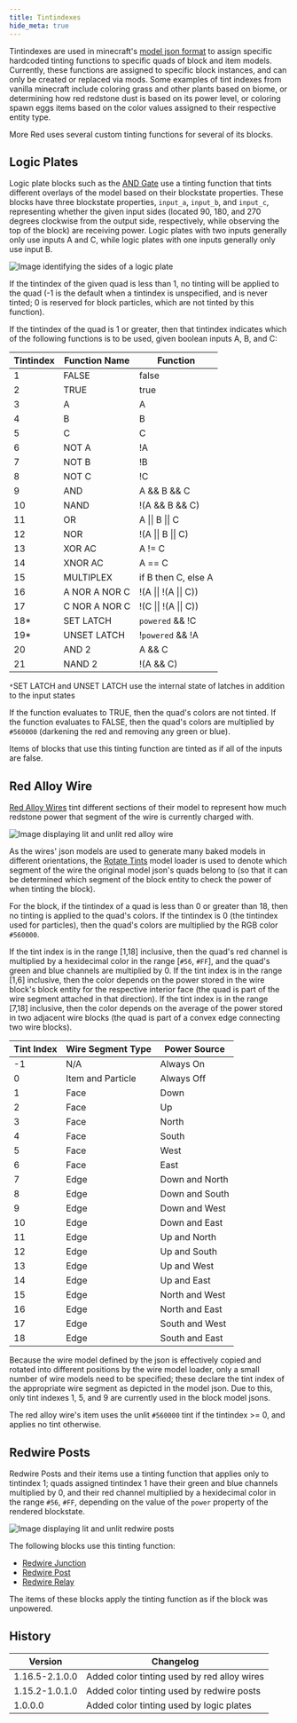 ```yaml
---
title: Tintindexes
hide_meta: true
---
```


Tintindexes are used in minecraft's [model json format](https://minecraft.wiki/Model#Block_models)
to assign specific hardcoded tinting functions to specific quads of block and item models.
Currently, these functions are assigned to specific block instances, and can only be created or replaced via mods.
Some examples of tint indexes from vanilla minecraft include coloring grass and other plants based on biome,
or determining how red redstone dust is based on its power level, or coloring spawn eggs items based on the color values assigned to their respective entity type.

More Red uses several custom tinting functions for several of its blocks.

## Logic Plates

Logic plate blocks such as the [AND Gate](/en/mod/morered/docs/content/redstone_logic/and_gate)
use a tinting function that tints different overlays of the model based on their blockstate properties.
These blocks have three blockstate properties, `input_a`, `input_b`, and `input_c`,
representing whether the given input sides (located 90, 180, and 270 degrees clockwise from the output side, respectively,
while observing the top of the block) are receiving power.
Logic plates with two inputs generally only use inputs A and C, while logic plates with one inputs generally only use input B.

![Image identifying the sides of a logic plate](https://commoble.net/images/morered/sides.png)

If the tintindex of the given quad is less than 1, no tinting will be applied to the quad (-1 is the default when a tintindex is unspecified, and is never tinted; 0 is reserved for block particles, which are not tinted by this function).

If the tintindex of the quad is 1 or greater, then that tintindex indicates which of the following functions is to be used, given boolean inputs A, B, and C:

| Tintindex | Function Name | Function
| --- | - | -
| 1 | FALSE | false
| 2 | TRUE | true
| 3 | A | A
| 4 | B | B
| 5 | C | C
| 6 | NOT A | !A
| 7 | NOT B | !B
| 8 | NOT C | !C
| 9 | AND | A && B && C
| 10 | NAND | !(A && B && C)
| 11 | OR | A \|\| B \|\| C
| 12 | NOR | !(A \|\| B \|\| C)
| 13 | XOR AC | A != C
| 14 | XNOR AC | A == C
| 15 | MULTIPLEX | if B then C, else A
| 16 | A NOR A NOR C | !(A \|\| !(A \|\| C))
| 17 | C NOR A NOR C | !(C \|\| !(A \|\| C))
| 18* | SET LATCH | `powered` && !C
| 19* | UNSET LATCH | !`powered` && !A
| 20 | AND 2 | A && C
| 21 | NAND 2 | !(A && C)

`*`SET LATCH and UNSET LATCH use the internal state of latches in addition to the input states

If the function evaluates to TRUE, then the quad's colors are not tinted. If the function evaluates to FALSE, then the quad's colors are multiplied by `#560000` (darkening the red and removing any green or blue).

Items of blocks that use this tinting function are tinted as if all of the inputs are false.

## Red Alloy Wire
[Red Alloy Wires](/en/mod/morered/docs/content/wires_and_cables/red_alloy_wire)
tint different sections of their model to represent how much redstone power that segment of the wire is currently charged with.

![Image displaying lit and unlit red alloy wire](https://commoble.net/images/morered/red_alloy_wire_lit_unlit.png)

As the wires' json models are used to generate many baked models in different orientations,
the [Rotate Tints](/en/mod/morered/docs/pack_development/tintindexes#rotate-tints) model loader is used to denote which segment of the wire
the original model json's quads belong to (so that it can be determined which segment of the block entity to check the power of when tinting the block).

For the block, if the tintindex of a quad is less than 0 or greater than 18, then no tinting is applied to the quad's colors. If the tintindex is 0 (the tintindex used for particles), then the quad's colors are multiplied by the RGB color `#560000`.

If the tint index is in the range [1,18] inclusive, then the quad's red channel is multiplied by a hexidecimal color in the range [`#56`, `#FF`], and the quad's green and blue channels are multiplied by 0. If the tint index is in the range [1,6] inclusive, then the color depends on the power stored in the wire block's block entity for the respective interior face (the quad is part of the wire segment attached in that direction). If the tint index is in the range [7,18] inclusive, then the color depends on the average of the power stored in two adjacent wire blocks (the quad is part of a convex edge connecting two wire blocks).

| Tint Index | Wire Segment Type | Power Source
| --- | - | -
| -1 | N/A | Always On
| 0 | Item and Particle | Always Off
| 1 | Face | Down
| 2 | Face | Up
| 3 | Face | North
| 4 | Face | South
| 5 | Face | West
| 6 | Face | East
| 7 | Edge | Down and North
| 8 | Edge | Down and South
| 9 | Edge | Down and West
| 10 | Edge | Down and East
| 11 | Edge | Up and North
| 12 | Edge | Up and South
| 13 | Edge | Up and West
| 14 | Edge | Up and East
| 15 | Edge | North and West
| 16 | Edge | North and East
| 17 | Edge | South and West
| 18 | Edge | South and East

Because the wire model defined by the json is effectively copied and rotated into different positions by the wire model loader,
only a small number of wire models need to be specified;
these declare the tint index of the appropriate wire segment as depicted in the model json.
Due to this, only tint indexes 1, 5, and 9 are currently used in the block model jsons.

The red alloy wire's item uses the unlit `#560000` tint if the tintindex >= 0, and applies no tint otherwise.

## Redwire Posts

Redwire Posts and their items use a tinting function that applies only to tintindex 1;
quads assigned tintindex 1 have their green and blue channels multiplied by 0,
and their red channel multiplied by a hexidecimal color in the range `#56`, `#FF`, depending on the value of the `power` property of the rendered blockstate.

![Image displaying lit and unlit redwire posts](https://commoble.net/images/morered/redwire_posts_lit_unlit.png)

The following blocks use this tinting function:

* [Redwire Junction](/en/mod/morered/docs/content/wires_and_cables/redwire_junction)
* [Redwire Post](/en/mod/morered/docs/content/wires_and_cables/redwire_post)
* [Redwire Relay](/en/mod/morered/docs/content/wires_and_cables/redwire_relay)

The items of these blocks apply the tinting function as if the block was unpowered.

## History

| Version | Changelog
|---|-
|1.16.5-2.1.0.0 | Added color tinting used by red alloy wires
|1.15.2-1.0.1.0 | Added color tinting used by redwire posts
|1.0.0.0 | Added color tinting used by logic plates

